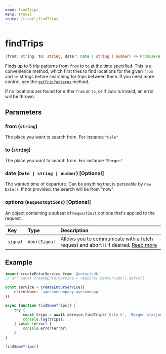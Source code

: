 ```yaml
---
name: findTrips
menu: Travel
route: /travel/findTrips
---
```


# findTrips

```typescript
(from: string, to: string, date?: Date | string | number) => Promise<Array<TripPattern>>
```

Finds up to 5 trip patterns from `from` to `to` at the time specified. This is a convenience method, which first tries to find locations for the given `from` and `to` strings before searching for trips between them. If you need more control, see the [`getTripPatterns`](/travel/getTripPatterns) method.

If no locations are found for either `from` or `to`, or if `date` is invalid, an error will be thrown.

## Parameters

### from (`string`)
The place you want to search from. For instance `"Oslo"`

### to (`string`)
The place you want to search from. For instance `"Bergen"`

### date (`Date | string | number`) [Optional]
The wanted time of departure. Can be anything that is parseable by `new Date()`. If not provided, the search will be from "now".

### options (`RequestOptions`) [Optional]
An object containing a subset of `RequestInit` options that's applied to the request.

| Key      | Type          | Description |
|:---------|:--------------|:------------|
| `signal` | `AbortSignal` | Allows you to communicate with a fetch request and abort it if desired. [Read more](https://developer.mozilla.org/en-US/docs/Web/API/AbortSignal) |

## Example

```javascript
import createEnturService from '@entur/sdk'
// or: const createEnturService = require('@entur/sdk').default

const service = createEnturService({
    clientName: 'awesomecompany-awesomeapp'
})

async function findSomeTrips() {
    try {
        const trips = await service.findTrips('Oslo S', 'Bergen stasjon')
        console.log(trips);
    } catch (error) {
        console.error(error)
    }
}

findSomeTrips()
```
